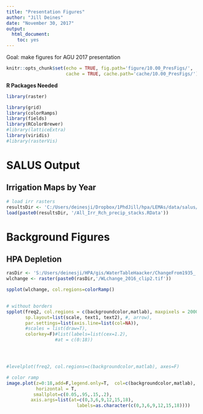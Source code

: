 ```yaml
---
title: "Presentation Figures"
author: "Jill Deines"
date: "November 30, 2017"
output: 
  html_document:
    toc: yes
---
```


Goal: make figures for AGU 2017 presentation

```r
knitr::opts_chunk$set(echo = TRUE, fig.path='figure/10.00_PresFigs/',
                      cache = TRUE, cache.path='cache/10.00_PresFigs/')
```

**R Packages Needed**

```r
library(raster)

library(grid)
library(colorRamps)
library(fields)
library(RColorBrewer)
#library(latticeExtra)
library(viridis)
#library(rasterVis)
```

# SALUS Output

## Irrigation Maps by Year

```r
# load irr rasters
resultsDir <- 'C:/Users/deinesji/Dropbox/1PhdJill/hpa/LEMAs/data/salus/experiments/5_LEMA_hist_fixed_v03/results/maps'
load(paste0(resultsDir, '/All_Irr_Rch_precip_stacks.RData'))
```


# Background Figures

## HPA Depletion

```r
rasDir <- 'S:/Users/deinesji/HPA/gis/WaterTableHaacker/ChangeFrom1935_'
wlchange <- raster(paste0(rasDir,'/WLchange_2016_clip2.tif'))

spplot(wlchange, col.regions=colorRamp()

       
# without borders
spplot(freq2, col.regions = c(backgroundcolor,matlab), maxpixels = 2000000,
       sp.layout=list(scale, text1, text2), #, arrow), 
       par.settings=list(axis.line=list(col=NA)), 
       #scales = list(draw=T),
       colorkey=F)#list(labels=list(cex=1.2),
                  #at = c(0:18))




#levelplot(freq2, col.regions=c(backgroundcolor,matlab), axes=F)

# color ramp
image.plot(z=0:18,add=F,legend.only=T,  col=c(backgroundcolor,matlab), 
           horizontal = T,
          smallplot=c(0.05,.95,.15,.2), 
         axis.args=list(at=c(0,3,6,9,12,15,18), 
                          labels=as.character(c(0,3,6,9,12,15,18))))
```

